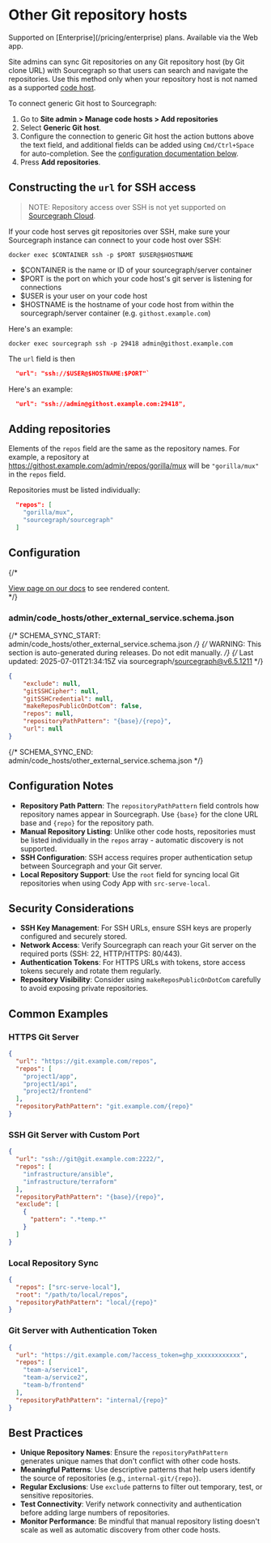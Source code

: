 # Other Git repository hosts

<TierCallout>
  Supported on [Enterprise](/pricing/enterprise) plans.
  <user>
    Available via the Web app.
  </user>
</TierCallout>

Site admins can sync Git repositories on any Git repository host (by Git clone URL) with Sourcegraph so that users can search and navigate the repositories. Use this method only when your repository host is not named as a supported [code host](/admin/code_hosts/).

To connect generic Git host to Sourcegraph:

1. Go to **Site admin > Manage code hosts > Add repositories**
1. Select **Generic Git host**.
1. Configure the connection to generic Git host the action buttons above the text field, and additional fields can be added using `Cmd/Ctrl+Space` for auto-completion. See the [configuration documentation below](#configuration).
1. Press **Add repositories**.

## Constructing the `url` for SSH access

>NOTE: Repository access over SSH is not yet supported on [Sourcegraph Cloud](/cloud/).

If your code host serves git repositories over SSH, make sure your Sourcegraph instance can connect to your code host over SSH:

```
docker exec $CONTAINER ssh -p $PORT $USER@$HOSTNAME
```

- $CONTAINER is the name or ID of your sourcegraph/server container
- $PORT is the port on which your code host's git server is listening for connections
- $USER is your user on your code host
- $HOSTNAME is the hostname of your code host from within the sourcegraph/server container (e.g. `githost.example.com`)

Here's an example:

```
docker exec sourcegraph ssh -p 29418 admin@githost.example.com
```

The `url` field is then

```json
  "url": "ssh://$USER@$HOSTNAME:$PORT"`
```

Here's an example:

```json
  "url": "ssh://admin@githost.example.com:29418",
```

## Adding repositories

Elements of the `repos` field are the same as the repository names. For example, a repository at https://githost.example.com/admin/repos/gorilla/mux will be `"gorilla/mux"` in the `repos` field.

Repositories must be listed individually:

```json
  "repos": [
    "gorilla/mux",
    "sourcegraph/sourcegraph"
  ]
```

## Configuration

{/* <div markdown-func=jsonschemadoc jsonschemadoc:path="admin/code_hosts/other_external_service.schema.json">[View page on our docs](/admin/code_hosts/other) to see rendered content.</div> */}

### admin/code_hosts/other_external_service.schema.json

{/* SCHEMA_SYNC_START: admin/code_hosts/other_external_service.schema.json */}
{/* WARNING: This section is auto-generated during releases. Do not edit manually. */}
{/* Last updated: 2025-07-01T21:34:15Z via sourcegraph/sourcegraph@v6.5.1211 */}
```json
{
	"exclude": null,
	"gitSSHCipher": null,
	"gitSSHCredential": null,
	"makeReposPublicOnDotCom": false,
	"repos": null,
	"repositoryPathPattern": "{base}/{repo}",
	"url": null
}
```
{/* SCHEMA_SYNC_END: admin/code_hosts/other_external_service.schema.json */}
## Configuration Notes

- **Repository Path Pattern**: The `repositoryPathPattern` field controls how repository names appear in Sourcegraph. Use `{base}` for the clone URL base and `{repo}` for the repository path.
- **Manual Repository Listing**: Unlike other code hosts, repositories must be listed individually in the `repos` array - automatic discovery is not supported.
- **SSH Configuration**: SSH access requires proper authentication setup between Sourcegraph and your Git server.
- **Local Repository Support**: Use the `root` field for syncing local Git repositories when using Cody App with `src-serve-local`.

## Security Considerations

- **SSH Key Management**: For SSH URLs, ensure SSH keys are properly configured and securely stored.
- **Network Access**: Verify Sourcegraph can reach your Git server on the required ports (SSH: 22, HTTP/HTTPS: 80/443).
- **Authentication Tokens**: For HTTPS URLs with tokens, store access tokens securely and rotate them regularly.
- **Repository Visibility**: Consider using `makeReposPublicOnDotCom` carefully to avoid exposing private repositories.

## Common Examples

### HTTPS Git Server

```json
{
  "url": "https://git.example.com/repos",
  "repos": [
    "project1/app",
    "project1/api",
    "project2/frontend"
  ],
  "repositoryPathPattern": "git.example.com/{repo}"
}
```

### SSH Git Server with Custom Port

```json
{
  "url": "ssh://git@git.example.com:2222/",
  "repos": [
    "infrastructure/ansible",
    "infrastructure/terraform"
  ],
  "repositoryPathPattern": "{base}/{repo}",
  "exclude": [
    {
      "pattern": ".*temp.*"
    }
  ]
}
```

### Local Repository Sync

```json
{
  "repos": ["src-serve-local"],
  "root": "/path/to/local/repos",
  "repositoryPathPattern": "local/{repo}"
}
```

### Git Server with Authentication Token

```json
{
  "url": "https://git.example.com/?access_token=ghp_xxxxxxxxxxxx",
  "repos": [
    "team-a/service1",
    "team-a/service2",
    "team-b/frontend"
  ],
  "repositoryPathPattern": "internal/{repo}"
}
```

## Best Practices

- **Unique Repository Names**: Ensure the `repositoryPathPattern` generates unique names that don't conflict with other code hosts.
- **Meaningful Patterns**: Use descriptive patterns that help users identify the source of repositories (e.g., `internal-git/{repo}`).
- **Regular Exclusions**: Use `exclude` patterns to filter out temporary, test, or sensitive repositories.
- **Test Connectivity**: Verify network connectivity and authentication before adding large numbers of repositories.
- **Monitor Performance**: Be mindful that manual repository listing doesn't scale as well as automatic discovery from other code hosts.
